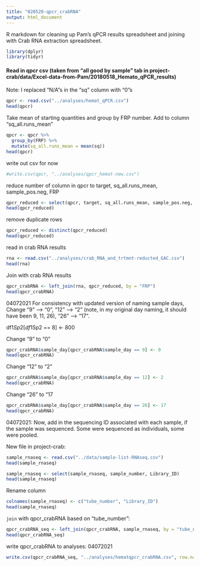 ```yaml
---
title: "020520-qpcr_crabRNA"
output: html_document
---
```

R markdown for cleaning up Pam's qPCR results spreadsheet and joining with Crab RNA extraction spreadsheet. 

```r
library(dplyr)
library(tidyr)
```

#### Read in qpcr csv (taken from "all good by sample" tab in project-crab/data/Excel-data-from-Pam/20180518_Hemato_qPCR_results) 
Note: I replaced "N/A"s in the "sq" column with "0"s
```r
qpcr <- read.csv("../analyses/hemat_qPCR.csv")
head(qpcr)
```

Take mean of starting quantities and group by FRP number. Add to column "sq_all.runs_mean"
```r
qpcr <- qpcr %>%
  group_by(FRP) %>%
  mutate(sq_all.runs_mean = mean(sq))
head(qpcr)
```

write out csv for now 
```r
#write.csv(qpcr, "../analyses/qpcr_hemat-new.csv")
```

reduce number of column in qpcr to target, sq_all.runs_mean, sample_pos.neg, FRP
```r
qpcr_reduced <- select(qpcr, target, sq_all.runs_mean, sample_pos.neg, FRP)
head(qpcr_reduced)
```

remove duplicate rows
```r
qpcr_reduced <- distinct(qpcr_reduced)
head(qpcr_reduced)
```

read in crab RNA results
```r
rna <- read.csv("../analyses/crab_RNA_and_trtmnt-reducted_GAC.csv")
head(rna)
```

Join with crab RNA results
```r
qpcr_crabRNA <- left_join(rna, qpcr_reduced, by = "FRP")
head(qpcr_crabRNA)
```

04072021
For consistency with updated version of naming sample days, Change "9" --> "0", "12" --> "2" (note, in my original day naming, it should have been 9, 11, 26), "26" --> "17". 

df1$Sp2[df1$Sp2 == 8] <- 800

Change "9" to "0"
```r
qpcr_crabRNA$sample_day[qpcr_crabRNA$sample_day == 9] <- 0
head(qpcr_crabRNA)
```

Change "12" to "2"
```r
qpcr_crabRNA$sample_day[qpcr_crabRNA$sample_day == 12] <- 2
head(qpcr_crabRNA)
```

Change "26" to "17
```r
qpcr_crabRNA$sample_day[qpcr_crabRNA$sample_day == 26] <- 17
head(qpcr_crabRNA)
```

04072021:
Now, add in the sequencing ID associated with each sample, if the sample was sequenced. Some were sequenced as individuals, some were pooled. 

New file in project-crab:
```r
sample_rnaseq <- read.csv("../data/sample-list-RNAseq.csv")
head(sample_rnaseq)
```

```r
sample_rnaseq <- select(sample_rnaseq, sample_number, Library_ID)
head(sample_rnaseq)
```

Rename column 
```r
colnames(sample_rnaseq) <- c("tube_number", "Library_ID")
head(sample_rnaseq)
```

`join` with qpcr_crabRNA based on "tube_number":
```r
qpcr_crabRNA_seq <- left_join(qpcr_crabRNA, sample_rnaseq, by = "tube_number")
head(qpcr_crabRNA_seq)
```


write qpcr_crabRNA to analyses: 04072021
```r
write.csv(qpcr_crabRNA_seq, "../analyses/hematqpcr_crabRNA.csv", row.names = FALSE, quote = FALSE)
```
